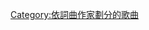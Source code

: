 {{Category explanation|'''[[里卡德·戈兰森|里卡德·戈兰森]]'''创作或联合创作的歌曲}}

[[Category:依詞曲作家劃分的歌曲|Category:依詞曲作家劃分的歌曲]]